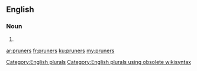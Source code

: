 ==English==

===Noun===
{{head|en}}

# {{plural of|pruner}}

[[Category:English plurals]][[Category:English plurals using obsolete wikisyntax]]

[[ar:pruners]]
[[fr:pruners]]
[[ku:pruners]]
[[my:pruners]]